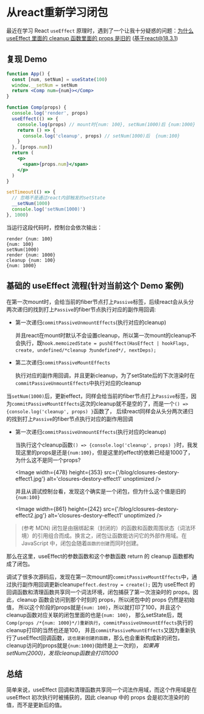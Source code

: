 # 从react重新学习闭包

最近在学习 React `useEffect` 原理时，遇到了一个让我十分疑惑的问题：[为什么 useEffect 里面的 cleanup 函数里面的 props 是旧的](https://v2ex.com/t/1102355)
(基于react@18.3.1)

## 复现 Demo

```jsx
function App() {
  const [num, setNum] = useState(100)
  window.__setNum = setNum
  return <Comp num={num}></Comp>
}

function Comp(props) {
  console.log('render', props)
  useEffect(() => {
    console.log(props) // mount时{num: 100}, setNum(1000)后 {num:1000}
    return () => {
      console.log('cleanup', props) // setNum(1000)后  {num:100}
    }
  }, [props.num])
  return (
    <p>
      <span>{props.num}</span>
    </p>
  )
}

setTimeout(() => {
  // 忽略不是通过react内部触发的setState
  __setNum(1000)
  console.log('setNum(1000)')
}, 1000)
```

当运行这段代码时，控制台会依次输出：

```log
render {num: 100}
{num: 100}
setNum(1000)
render {num: 1000}
cleanup {num: 100}
{num: 1000}
```

## 基础的 useEffect 流程(针对当前这个 Demo 案例)

在第一次mount时，会给当前的fiber节点打上`Passive`标签，后续react会从头分两次递归的找到打上`Passive`的fiber节点执行对应的副作用回调:

- 第一次递归`commitPassiveUnmountEffects`(执行对应的cleanup)

  并且react在mount时默认不会设置cleanup，所以第一次mount的cleanup不会执行，既`hook.memoizedState = pushEffect(HasEffect | hookFlags, create, undefined/*cleanup 为undefined*/, nextDeps);`

- 第二次递归`commitPassiveMountEffects`

  执行对应的副作用回调，并且更新cleanup，为了setState后的下次渲染时在`commitPassiveUnmountEffects`中执行对应的cleanup

当`setNum(1000)`后，更新effect，同样会给当前的fiber节点打上`Passive`标签，因为`commitPassiveMountEffects`这次的cleanup就不是空的了，而是一个`() => {console.log('cleanup', props) }`函数了，
后续react同样会从头分两次递归的找到打上`Passive`的fiber节点执行对应的副作用回调

- 第一次递归`commitPassiveUnmountEffects`(执行对应的cleanup)

  当执行这个cleanup函数`() => {console.log('cleanup', props) }`时，我发现这里的props是还是`{num:100}`，但是这里的effect的依赖已经是1000了，为什么这不是同一个props?

  <Image
    width={478}
    height={353}
    src={'/blog/closures-destory-effect1.jpg'}
    alt='closures-destory-effect1'
    unoptimized
  />

  并且从调试控制台看，发现这个确实是一个闭包，但为什么这个值是旧的`{num:100}`

  <Image
    width={861}
    height={242}
    src={'/blog/closures-destory-effect2.jpg'}
    alt='closures-destory-effect1'
    unoptimized
  />

> (参考 MDN) 闭包是由捆绑起来（封闭的）的函数和函数周围状态（词法环境）的引用组合而成。换言之，闭包让函数能访问它的外部作用域。在 JavaScript 中，闭包会随着`函数的创建`而同时创建。

那么在这里，useEffect的参数函数和这个参数函数 return 的 cleanup 函数都构成了闭包。

调试了很多次源码后，发现在第一次mount的`commitPassiveMountEffects`中，通过执行副作用回调更新cleanup`effect.destroy = create();`
因为 useEffect 的回调函数和清理函数共享同一个词法环境，闭包捕获了第一次渲染时的 props。因此，cleanup 函数会访问到那个时刻的 props，所以闭包中的 props 仍然是初始值，
所以这个阶段的props就是`{num: 100}`，所以就打印了100，并且这个cleanup函数对应关联的闭包里面的也是`{num: 100}`，
那么setState后，既`Comp(props /*{num: 1000}*/)重新执行`，`commitPassiveUnmountEffects`执行的cleanup打印的当然也还是100，
并且`commitPassiveMountEffects`又因为重新执行了useEffect回调函数，`这也是新创建的函数`，那么也会重新构成新的闭包，cleanup访问的props就是`{num:1000}`(始终是上一次的)，
_如果再setNum(2000)，发现cleanup函数会打印1000_

## 总结

简单来说，useEffect 回调和清理函数共享同一个词法作用域，而这个作用域是在 useEffect 初次执行时被捕获的，因此 cleanup 中的 props 会是初次渲染时的值，而不是更新后的值。
